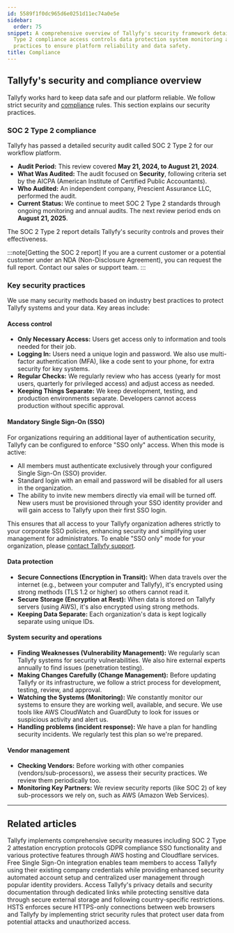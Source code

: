 ```yaml
---
id: 5589f1f0dc965d6e0251d11ec74a0e5e
sidebar:
  order: 75
snippet: A comprehensive overview of Tallyfy's security framework detailing SOC 2
  Type 2 compliance access controls data protection system monitoring and vendor management
  practices to ensure platform reliability and data safety.
title: Compliance
---
```



## Tallyfy's security and compliance overview

Tallyfy works hard to keep data safe and our platform reliable. We follow strict security and [compliance](/products/pro/compliance/) rules. This section explains our security practices.

### SOC 2 Type 2 compliance

Tallyfy has passed a detailed security audit called SOC 2 Type 2 for our workflow platform.

- **Audit Period:** This review covered **May 21, 2024, to August 21, 2024**.
- **What Was Audited:** The audit focused on **Security**, following criteria set by the AICPA (American Institute of Certified Public Accountants).
- **Who Audited:** An independent company, Prescient Assurance LLC, performed the audit.
- **Current Status:** We continue to meet SOC 2 Type 2 standards through ongoing monitoring and annual audits. The next review period ends on **August 21, 2025**.

The SOC 2 Type 2 report details Tallyfy's security controls and proves their effectiveness.

:::note[Getting the SOC 2 report]
If you are a current customer or a potential customer under an NDA (Non-Disclosure Agreement), you can request the full report. Contact our sales or support team.
:::

### Key security practices

We use many security methods based on industry best practices to protect Tallyfy systems and your data. Key areas include:

#### Access control

- **Only Necessary Access:** Users get access only to information and tools needed for their job.
- **Logging In:** Users need a unique login and password. We also use multi-factor authentication (MFA), like a code sent to your phone, for extra security for key systems.
- **Regular Checks:** We regularly review who has access (yearly for most users, quarterly for privileged access) and adjust access as needed.
- **Keeping Things Separate:** We keep development, testing, and production environments separate. Developers cannot access production without specific approval.

#### Mandatory Single Sign-On (SSO)

For organizations requiring an additional layer of authentication security, Tallyfy can be configured to enforce "SSO only" access. When this mode is active:

*   All members must authenticate exclusively through your configured Single Sign-On (SSO) provider.
*   Standard login with an email and password will be disabled for all users in the organization.
*   The ability to invite new members directly via email will be turned off. New users must be provisioned through your SSO identity provider and will gain access to Tallyfy upon their first SSO login.

This ensures that all access to your Tallyfy organization adheres strictly to your corporate SSO policies, enhancing security and simplifying user management for administrators. To enable "SSO only" mode for your organization, please [contact Tallyfy support](/products/pro/miscellaneous/support/how-can-i-contact-tallyfys-support-team/).

#### Data protection

- **Secure Connections (Encryption in Transit):** When data travels over the internet (e.g., between your computer and Tallyfy), it's encrypted using strong methods (TLS 1.2 or higher) so others cannot read it.
- **Secure Storage (Encryption at Rest):** When data is stored on Tallyfy servers (using AWS), it's also encrypted using strong methods.
- **Keeping Data Separate:** Each organization's data is kept logically separate using unique IDs.

#### System security and operations

- **Finding Weaknesses (Vulnerability Management):** We regularly scan Tallyfy systems for security vulnerabilities. We also hire external experts annually to find issues (penetration testing).
- **Making Changes Carefully (Change Management):** Before updating Tallyfy or its infrastructure, we follow a strict process for development, testing, review, and approval.
- **Watching the Systems (Monitoring):** We constantly monitor our systems to ensure they are working well, available, and secure. We use tools like AWS CloudWatch and GuardDuty to look for issues or suspicious activity and alert us.
- **Handling problems (incident response):** We have a plan for handling security incidents. We regularly test this plan so we're prepared.

#### Vendor management

- **Checking Vendors:** Before working with other companies (vendors/sub-processors), we assess their security practices. We review them periodically too.
- **Monitoring Key Partners:** We review security reports (like SOC 2) of key sub-processors we rely on, such as AWS (Amazon Web Services).

<PageTree />

---


## Related articles
<CardGrid>
<LinkTitleCard header="<b>Miscellaneous > Terms & legals</b>" href="/products/pro/miscellaneous/terms-legals/" > Tallyfy implements comprehensive security measures including SOC 2 Type 2 attestation encryption protocols GDPR compliance SSO functionality and various protective features through AWS hosting and Cloudflare services. </LinkTitleCard>
<LinkTitleCard header="<b>Integrations > Authentication and SSO</b>" href="/products/pro/integrations/authentication/" > Free Single Sign-On integration enables team members to access Tallyfy using their existing company credentials while providing enhanced security automated account setup and centralized user management through popular identity providers. </LinkTitleCard>
<LinkTitleCard header="<b>Terms Legals > Tallyfy's privacy policy</b>" href="/products/pro/miscellaneous/terms-legals/where-can-i-find-tallyfys-privacy-policy/" > Access Tallyfy's privacy details and security documentation through dedicated links while protecting sensitive data through secure external storage and following country-specific restrictions. </LinkTitleCard>
<LinkTitleCard header="<b>Compliance > How Tallyfy uses HTTP Strict Transport Security (HSTS)</b>" href="/products/pro/compliance/hsts-compliance/" > HSTS enforces secure HTTPS-only connections between web browsers and Tallyfy by implementing strict security rules that protect user data from potential attacks and unauthorized access. </LinkTitleCard>
</CardGrid>
